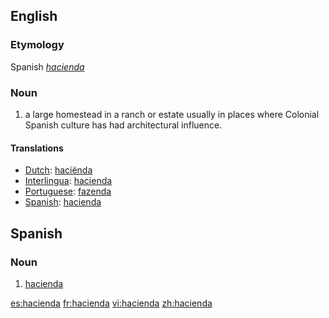 ==English==

===Etymology===
Spanish ''[[hacienda]]''

===Noun===
#a large homestead in a ranch or estate usually in places where Colonial Spanish culture has had architectural influence.

==== Translations ====
*[[Dutch]]: [[haciënda]]
*[[Interlingua]]: [[hacienda]]
*[[Portuguese]]: [[fazenda]]
*[[Spanish]]: [[hacienda]]

==Spanish==
===Noun===
# [[hacienda]]

[[es:hacienda]]
[[fr:hacienda]]
[[vi:hacienda]]
[[zh:hacienda]]